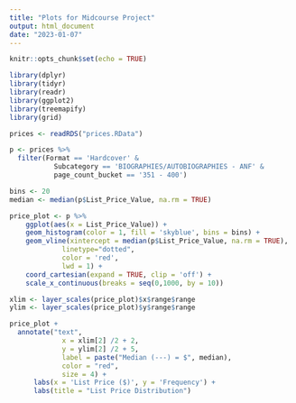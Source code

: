 ```yaml
---
title: "Plots for Midcourse Project"
output: html_document
date: "2023-01-07"
---
```


```r
knitr::opts_chunk$set(echo = TRUE)
```

```r
library(dplyr)
library(tidyr)
library(readr)
library(ggplot2)
library(treemapify)
library(grid)
```
```r
prices <- readRDS("prices.RData")
```

```r
p <- prices %>% 
  filter(Format == 'Hardcover' & 
           Subcategory == 'BIOGRAPHIES/AUTOBIOGRAPHIES - ANF' & 
           page_count_bucket == '351 - 400')

bins <- 20
median <- median(p$List_Price_Value, na.rm = TRUE)

price_plot <- p %>% 
    ggplot(aes(x = List_Price_Value)) + 
    geom_histogram(color = 1, fill = 'skyblue', bins = bins) + 
    geom_vline(xintercept = median(p$List_Price_Value, na.rm = TRUE), 
             linetype="dotted", 
             color = 'red',
             lwd = 1) +
    coord_cartesian(expand = TRUE, clip = 'off') +
    scale_x_continuous(breaks = seq(0,1000, by = 10))

xlim <- layer_scales(price_plot)$x$range$range
ylim <- layer_scales(price_plot)$y$range$range

price_plot + 
  annotate("text",
             x = xlim[2] /2 + 2,
             y = ylim[2] /2 + 5,
             label = paste("Median (---) = $", median),
             color = "red",
             size = 4) +
      labs(x = 'List Price ($)', y = 'Frequency') +
      labs(title = "List Price Distribution")
```

